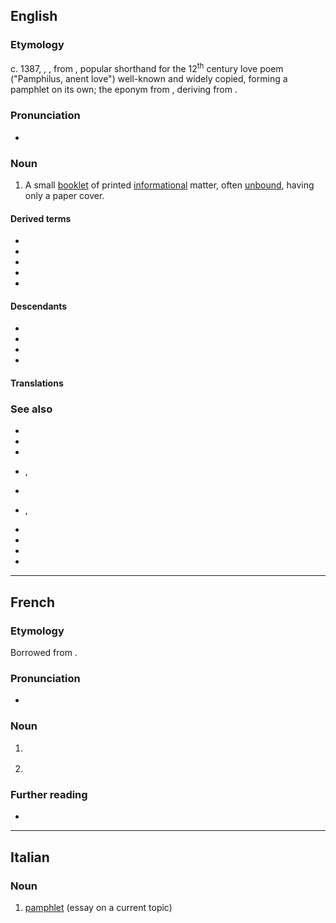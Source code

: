 {{also|Pamphlet}}
{{slim-wikipedia}}
==English==

===Etymology===
c. 1387, {{inh|en|enm|pamphilet}}, {{m|enm|panflet|t=small, unbound treatise}}, from {{w|Anglo-Latin literature|Anglo-Latin}} {{m|la|panfletus}}, popular shorthand for the 12<sup>th</sup> century {{der|en|la|-}} love poem ''{{w|Pamphilus de amore}}'' ("Pamphilus, anent love") well-known and widely copied, forming a pamphlet on its own; the eponym from {{der|en|grc|Πάμφιλος|lit=beloved of all}}, deriving from {{pre|grc|παν-|φίλος}}.

===Pronunciation===
* {{IPA|en|/ˈpæmf.lɪt/}}

===Noun===
{{en-noun}}

# A small [[booklet]] of printed [[informational]] matter, often [[unbound]], having only a paper cover.

====Derived terms====
* {{l|en|pamphletary}}
* {{l|en|pamphleteer}}
* {{l|en|pamphleteering}}
* {{l|en|pamphletize}}
* {{l|en|pamphletry}}

====Descendants====
* {{desc|fr|pamphlet|bor=1}}
* {{desc|it|pamphlet|bor=1}}
* {{desc|pt|panfleto|bor=1}}
* {{desc|es|panfleto|bor=1}}

====Translations====
{{trans-see|booklet}}

===See also===
* {{l|en|advertisement}}
* {{l|en|booklet}}
* {{l|en|brochure}}
* {{l|en|catalogue}}, {{l|en|catalog}}
* {{l|en|circular}}
* {{l|en|flier}}, {{l|en|flyer}}
* {{l|en|handbill}}
* {{l|en|junk mail}}
* {{l|en|leaflet}}
* {{l|en|pamphletize}}

----

==French==

===Etymology===
Borrowed from {{bor|fr|en|pamphlet}}.

===Pronunciation===
* {{fr-IPA}}

===Noun===
{{fr-noun|m}}

# {{l|en|lampoon}} {{gloss|written attack}}
# {{lb|fr|Quebec|or|dated}} {{l|en|pamphlet}} {{gloss|small booklet}}

===Further reading===
* {{R:TLFi}}

----

==Italian==
{{wikipedia|lang=it}}

===Noun===
{{head|it|noun|g=m|invariable}}

# [[#English|pamphlet]] (essay on a current topic)